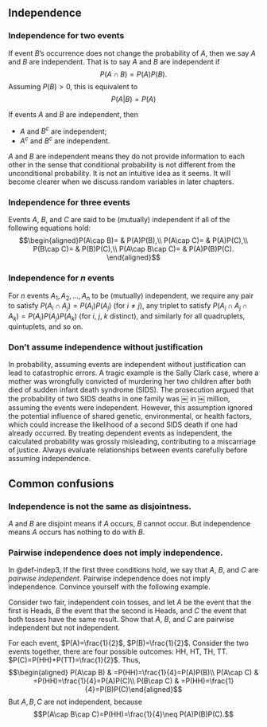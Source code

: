 ## Independence

::: {#def-indep}
### Independence for two events
If event $B$'s occurrence does not change the probability of $A$, then
we say $A$ and $B$ are independent. That is to say $A$ and $B$ are
independent if $$P(A\cap B)=P(A)P(B).$$ Assuming $P(B)>0$, this is
equivalent to $$P(A|B)=P(A)$$
:::

::: {#thm-indep}
If events $A$ and $B$ are independent, then

-   $A$ and $B^{c}$ are independent;
-   $A^{c}$ and $B^{c}$ are independent.
:::

$A$ and $B$ are independent means they do not provide information to
each other in the sense that conditional probability is not different
from the unconditional probability. It is not an intuitive idea as it
seems. It will become clearer when we discuss random variables in later
chapters. 

::: {#def-indep3}
### Independence for three events
Events $A$, $B$, and $C$ are said to be (mutually) independent if
all of the following equations hold:
$$\begin{aligned}P(A\cap B)= & P(A)P(B),\\
P(A\cap C)= & P(A)P(C),\\
P(B\cap C)= & P(B)P(C),\\
P(A\cap B\cap C)= & P(A)P(B)P(C).
\end{aligned}$$
:::

::: {#def-indepn}
### Independence for $n$ events
For $n$ events $A_{1},A_{2},\ldots,A_{n}$ to be (mutually)
independent, we require any pair to satisfy
$P(A_{i}\cap A_{j})=P(A_{i})P(A_{j})$ (for $i\neq j$), any triplet to
satisfy $P(A_{i}\cap A_{j}\cap A_{k})=P(A_{i})P(A_{j})P(A_{k})$ (for
$i$, $j$, $k$ distinct), and similarly for all quadruplets, quintuplets,
and so on.
:::


:::{.callout-note}
### Don't assume independence without justification

In probability, assuming events are independent without justification can lead 
to catastrophic errors. A tragic example is the Sally Clark case, where a mother 
was wrongfully convicted of murdering her two children after both died of sudden 
infant death syndrome (SIDS). The prosecution argued that the probability of two 
SIDS deaths in one family was ￼ in ￼ million, assuming the events were independent. 
However, this assumption ignored the potential influence of shared genetic, 
environmental, or health factors, which could increase the likelihood of a second 
SIDS death if one had already occurred. By treating dependent events as independent, 
the calculated probability was grossly misleading, contributing to a miscarriage of 
justice. Always evaluate relationships between events carefully before assuming 
independence.
:::

## Common confusions {.unnumbered}

::: {.callout-caution}
### Independence is not the same as disjointness.

$A$ and $B$ are disjoint means if $A$ occurs, $B$ cannot occur. But
independence means $A$ occurs has nothing to do with $B$.
:::

::: {.callout-caution}
### Pairwise independence does not imply independence.

In @def-indep3, If the first three conditions hold, we say that 
$A$, $B$, and $C$ are *pairwise independent*. Pairwise independence does not imply
independence. Convince yourself with the following example.
:::

::: {#exm-1.12}
Consider two fair, independent coin tosses, and let $A$ be the event
that the first is Heads, $B$ the event that the second is Heads, and $C$
the event that both tosses have the same result. Show that $A$, $B$, and
$C$ are pairwise independent but not independent.
:::

::: solution
For each event, $P(A)=\frac{1}{2}$, $P(B)=\frac{1}{2}$. Consider the two
events together, there are four possible outcomes: HH, HT, TH, TT.
$P(C)=P(HH)+P(TT)=\frac{1}{2}$. Thus, $$\begin{aligned}
P(A\cap B) & =P(HH)=\frac{1}{4}=P(A)P(B)\\
P(A\cap C) & =P(HH)=\frac{1}{4}=P(A)P(C)\\
P(B\cap C) & =P(HH)=\frac{1}{4}=P(B)P(C)\end{aligned}$$ But $A,B,C$ are
not independent, because
$$P(A\cap B\cap C)=P(HH)=\frac{1}{4}\neq P(A)P(B)P(C).$$
:::
